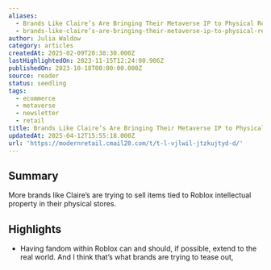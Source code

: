```yaml
---
aliases:
  - Brands Like Claire’s Are Bringing Their Metaverse IP to Physical Retail
  - brands-like-claire’s-are-bringing-their-metaverse-ip-to-physical-retail
author: Julia Waldow
category: articles
createdAt: 2025-02-09T20:38:30.000Z
lastHighlightedOn: 2023-11-15T12:24:00.906Z
publishedOn: 2023-10-18T00:00:00.000Z
source: reader
status: seedling
tags:
  - ecommerce
  - metaverse
  - newsletter
  - retail
title: Brands Like Claire’s Are Bringing Their Metaverse IP to Physical Retail
updatedAt: 2025-04-12T15:55:18.000Z
url: 'https://modernretail.cmail20.com/t/t-l-vjlwil-jtzkujtyd-d/'
---
```

## Summary

More brands like Claire’s are trying to sell items tied to Roblox intellectual property in their physical stores.

## Highlights

- Having fandom within Roblox can and should, if possible, extend to the real world. And I think that’s what brands are trying to tease out,
